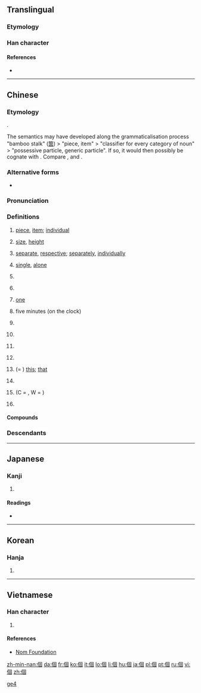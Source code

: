 {{also|个}}
==Translingual==
{{stroke order|type=animate}}

===Etymology===
{{Han compound|亻|固|c1=s|c2=p|ls=psc}}

===Han character===
{{Han char|rn=9|rad=人|as=08|sn=10|four=2620<sub>0</sub>|canj=人田十口 (OWJR)|ids=⿰[[亻]][[固]]}}

====References====
* {{Han ref|kx=0107.170|dkj=00758|dj=0228.020|hdz=10178.030|uh=500B|ud=20491|bh=ADD3|bd=44499}}

----

==Chinese==
{{zh-hanzi-box|[[个]]|[[個]]／[[箇]]}}

===Etymology===
{{Han compound|亻|固|c1=s|c2=p|ls=psc}}.

The semantics may have developed along the grammaticalisation process "bamboo stalk" ([[箇]]) > "piece, item" > "classifier for every category of noun" > "possessive particle, generic particle". If so, it would then possibly be cognate with {{zh-l|竿|bamboo, rod}}. Compare {{etyl|bo|-}} {{l|bo|མཁར་བ}}, {{l|bo|འཁར་བ||walking stick, staff}} and {{etyl|th|-}} {{l|th|ก้าน||stem, stalk}}.

===Alternative forms===
* {{zh-l|箇}}

===Pronunciation===
{{zh-pron
|m=gè,ge
|c=go3
|h=poj=[[kè]], [[kài]]
|mn=kò
|w=5geq,5hheq,4eq,2ku
|w_note=As classifier or particle: 5geq ~ 5hheq ~ 4eq; literary: 2ku
|ma=zh-gè.ogg
|cat=n,cl,part,a,adv
|mc=y
|oc=y
}}

===Definitions===
{{zh-noun}}

# [[piece]], [[item]]; [[individual]]
#: {{zh-l|個人|an individual; personal}}
#: {{zh-l|個體|individuality}}
# [[size]], [[height]]
#: {{zh-l|個子|height, stature}}
#: {{zh-l|個兒|size}}
# [[separate]], [[respective]]; [[separately]], [[individually]]
#: {{zh-l|個別|individual, separate; some, a couple of}}
# [[single]], [[alone]]
# {{non-gloss definition|The generic classifier. Used with nouns lacking specific classifiers.}}
#: {{zh-usex|我 有 一 個 問題。|I have a question.|link=yes}}
# {{non-gloss definition|Alternative classifier, for nouns having specific classifiers. Often colloquial and regional. Usage varies greatly between different topolects.}}
#: {{zh-usex|一 個 人|one person; alone|link=yes}}
#: {{zh-usex|每 個 人|every person, everyone|link=yes}}
#: {{zh-usex|一 個 井|a well|C-GZ|link=yes}}
#: {{zh-usex|一 個 房|a room|C-GZ|link=yes}}
#: {{zh-usex|一 個 學校|one school|link=yes}}
# {{context|dialectal|lang=zh}} [[one]]
# {{context|regional|Cantonese|lang=zh}} five minutes (on the clock)
#: {{zh-usex|而家 係 點 十一 個 字|It's five to two now.|C-GZ|link=yes}}
#: {{zh-usex|爭 三 個 六 點|a quarter to six|C-GZ|link=yes}}
# {{context|Mandarin|colloquial|lang=zh}} {{non-gloss definition|Particle, placed between a verb and numbers, showing that the following numbers are approximate, not accurate.}}
#: {{zh-usex|他 一下 跑 個 兩 三 公里 都 不在話下。|Running two or three kilometers in one go is a piece of cake for him.|link=yes}}
#: {{zh-usex|他們 倆 就 差{chà} 個 一 兩 歲。|The age difference between them is only about one or two years.|link=yes}}
# {{context|Mandarin|colloquial|lang=zh}} {{non-gloss definition|Particle, placed between a verb and its object or complement, adding a sense of ease, swiftness and one-offness to the action.}}
#: {{zh-usex|吃 個 飯，洗 個 澡，休息{xi} 休息{xi}|have some food, have a shower and have some rest|link=yes}}
#: {{zh-usex|我們 昨天 見 了 個 面，聊 了 聊 近況。|We met yesterday, and chatted about how we've been recently.|link=yes}}
# {{context|Mandarin|colloquial|lang=zh}} {{non-gloss definition|Particle used after {{zh-l|些}}.}}
#: {{zh-usex|那些 個 年 的 事 現在 回憶 起來 還是 記憶猶新。|It feels like yesterday when I reminisce about those stories in the past.|link=yes}}
# {{context|dialectal Mandarin|lang=zh}} {{non-gloss definition|Particle used in some time-related words.}}
#: {{zh-l|今兒個|(''dialectal'') today}}
# {{context|obsolete|Wu|Xiang|Gan|dialectal Cantonese|dialectal Min|lang=zh}} (= {{zh-l|搿}}) [[this]]; [[that]]
#: {{zh-usex|個 個 人|this person|link=yes|SH}}
#: {{zh-usex|個 隻 鴨子 勿 太 酥|This duck hasn't been cooked long enough for it to become tender.|link=yes|SH}}
# {{context|Wu|lang=zh}} {{non-gloss definition|Word-initial particle, serving as the definite article.}}
#: {{zh-usex|個 人 今朝 為啥 勿 來|Why hasn't that guy come today?|link=yes|SH}}
# {{context|obsolete|Cantonese|Wu|lang=zh}} (C = {{zh-l|嘅}}, W = {{zh-l|格}}) {{non-gloss definition|Possessive particle. Equivalent to Mandarin {{zh-l|的}}.}}
#: {{zh-usex|我 個 小囡|my child|link=yes|SH}}
#: {{zh-usex|住 響 你 屋企 個 陳 先生 係 乜嘢 人 嚟 呀？|Who is that Mr. Chan that lives at your house?|C-GZ|link=yes}}
# {{context|dialectal|lang=zh}} {{non-gloss definition|Sentence-final declarative, affirmative, or prohibitive particle. Equivalent to Mandarin {{zh-l|的}}, {{zh-l|了}}.}}
#: {{zh-usex|標語 勿 是 我 寫 個。|I didn't write that slogan.|link=yes|SH}}

====Compounds====
{{der2
| {{zh-l|個別}}
| {{zh-l|個個}}
| {{zh-l|個兒}}
| {{zh-l|個人}}
| {{zh-l|個體}}
| {{zh-l|個性}}
| {{zh-l|個子}}
}}

===Descendants===
{{Sinoxenic-word|個|こ|개|cá}}

[[Category:Beginning Mandarin|ge4]]

----

==Japanese==

===Kanji===
{{ja-kanji|grade=5|rs=人08}}

# {{defn|lang=ja|sort=人08}}

====Readings====
* {{ja-readings|on=[[こ]] (ko), [[か]] (ka)|kun=[[こ]] (ko)}}

----

==Korean==

===Hanja===
{{ko-hanja|hangeul=개|rv=|mr=kae}}

# {{defn|lang=ko|sort=人08}}

----

==Vietnamese==

===Han character===
{{vi-hantu|[[cá]], [[cái]]|rs=人08}}

# {{defn|lang=vi|sort=人08}}

====References====
*[http://nomfoundation.org/common/nom_details.php?codepoint=500b Nom Foundation]

[[zh-min-nan:個]]
[[da:個]]
[[fr:個]]
[[ko:個]]
[[it:個]]
[[lo:個]]
[[li:個]]
[[hu:個]]
[[ja:個]]
[[pl:個]]
[[pt:個]]
[[ru:個]]
[[vi:個]]
[[zh:個]]